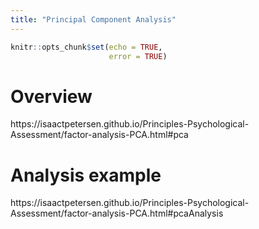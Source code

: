 ```yaml
---
title: "Principal Component Analysis"
---
```


```r
knitr::opts_chunk$set(echo = TRUE,
                      error = TRUE)
```

# Overview

https://isaactpetersen.github.io/Principles-Psychological-Assessment/factor-analysis-PCA.html#pca

# Analysis example

https://isaactpetersen.github.io/Principles-Psychological-Assessment/factor-analysis-PCA.html#pcaAnalysis
